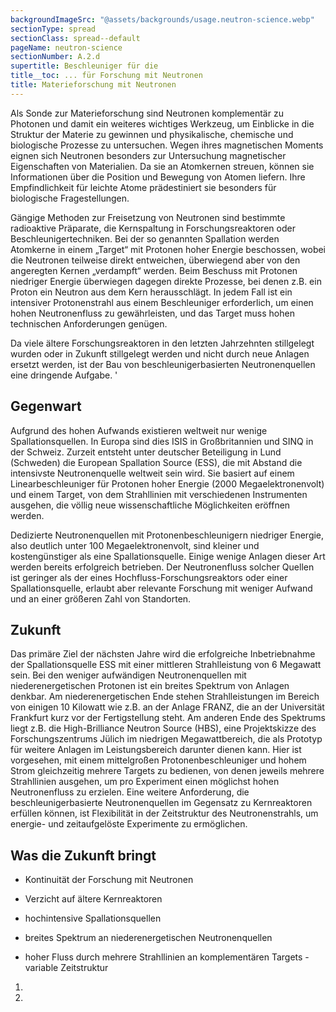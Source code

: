 ```yaml
---
backgroundImageSrc: "@assets/backgrounds/usage.neutron-science.webp"
sectionType: spread
sectionClass: spread--default
pageName: neutron-science
sectionNumber: A.2.d
supertitle: Beschleuniger für die
title__toc: ... für Forschung mit Neutronen
title: Materieforschung mit Neutronen
---
```



<div class="spread--left spread-area--c-1">

<progress-chart dimension="progress__peak_luminosity" />

<figcaption>

</figcaption>

</div>

<div class="spread--left spread-area--intro spread-area">

Als Sonde zur Materieforschung sind Neutronen komplementär zu Photonen und damit ein weiteres wichtiges Werkzeug, um Einblicke in die Struktur der Materie zu gewinnen und physikalische, chemische und biologische Prozesse zu untersuchen. Wegen ihres magnetischen Moments eignen sich Neutronen besonders zur Untersuchung magnetischer Eigenschaften von Materialien. Da sie an Atomkernen streuen, können sie Informationen über die Position und Bewegung von Atomen liefern. Ihre Empfindlichkeit für leichte Atome prädestiniert sie besonders für biologische Fragestellungen.

Gängige Methoden zur Freisetzung von Neutronen sind bestimmte radioaktive Präparate, die Kernspaltung in Forschungsreaktoren oder Beschleunigertechniken. Bei der so genannten Spallation werden Atomkerne in einem „Target“ mit Protonen hoher Energie beschossen, wobei die Neutronen teilweise direkt entweichen, überwiegend aber von den angeregten Kernen „verdampft“ werden. Beim Beschuss mit Protonen niedriger Energie überwiegen dagegen direkte Prozesse, bei denen z.B. ein Proton ein Neutron aus dem Kern herausschlägt. In jedem Fall ist ein intensiver Protonenstrahl aus einem Beschleuniger erforderlich, um einen hohen Neutronenfluss zu gewährleisten, und das Target muss hohen technischen Anforderungen genügen.

</div>

<div class="spread-area--hidden">

Da viele ältere Forschungsreaktoren in den letzten Jahrzehnten stillgelegt wurden oder in Zukunft stillgelegt werden und nicht durch neue Anlagen ersetzt werden, ist der Bau von beschleunigerbasierten Neutronenquellen eine dringende Aufgabe.
'

</div>

<div class="spread--right spread-area--c-1">

## Gegenwart

Aufgrund des hohen Aufwands existieren weltweit nur wenige Spallationsquellen. In Europa sind dies ISIS in Großbritannien und SINQ in der Schweiz. Zurzeit entsteht unter deutscher Beteiligung in Lund (Schweden) die European Spallation Source (ESS), die mit Abstand die intensivste Neutronenquelle weltweit sein wird. Sie basiert auf einem Linearbeschleuniger für Protonen hoher Energie (2000 Megaelektronenvolt) und einem Target, von dem Strahllinien mit verschiedenen Instrumenten ausgehen, die völlig neue wissenschaftliche Möglichkeiten eröffnen werden.

Dedizierte Neutronenquellen mit Protonenbeschleunigern niedriger Energie, also deutlich unter 100 Megaelektronenvolt, sind kleiner und kostengünstiger als eine Spallationsquelle. Einige wenige Anlagen dieser Art werden bereits erfolgreich betrieben. Der Neutronenfluss solcher Quellen ist geringer als der eines Hochfluss-Forschungsreaktors oder einer Spallationsquelle, erlaubt aber relevante Forschung mit weniger Aufwand und an einer größeren Zahl von Standorten.

</div>

<div class="spread--right spread-area--c-2">

## Zukunft

Das primäre Ziel der nächsten Jahre wird die erfolgreiche Inbetriebnahme der Spallationsquelle ESS mit einer mittleren Strahlleistung von 6 Megawatt sein. Bei den weniger aufwändigen Neutronenquellen mit niederenergetischen Protonen ist ein breites Spektrum von Anlagen denkbar. Am niederenergetischen Ende stehen Strahlleistungen im Bereich von einigen 10 Kilowatt wie z.B. an der Anlage FRANZ, die an der Universität Frankfurt kurz vor der Fertigstellung steht. Am anderen Ende des Spektrums liegt z.B. die High-Brilliance Neutron Source (HBS), eine Projektskizze des Forschungszentrums Jülich im niedrigen Megawattbereich, die als Prototyp für weitere Anlagen im Leistungsbereich darunter dienen kann. Hier ist vorgesehen, mit einem mittelgroßen Protonenbeschleuniger und hohem Strom gleichzeitig mehrere Targets zu bedienen, von denen jeweils mehrere Strahllinien ausgehen, um pro Experiment einen möglichst hohen Neutronenfluss zu erzielen.
Eine weitere Anforderung, die beschleunigerbasierte Neutronenquellen im Gegensatz zu Kernreaktoren erfüllen können, ist Flexibilität in der Zeitstruktur des Neutronenstrahls, um energie- und zeitaufgelöste Experimente zu ermöglichen.

## Was die Zukunft bringt

- Kontinuität der Forschung mit Neutronen
- Verzicht auf ältere Kernreaktoren

- hochintensive Spallationsquellen
- breites Spektrum an niederenergetischen Neutronenquellen
- hoher Fluss durch mehrere Strahllinien an komplementären Targets - variable Zeitstruktur

</div>

<div class="spread--right spread-area--references">

1. <BibRef citeKey="garoby_vergara_etal__2018__european" />
1. <BibRef citeKey="iaea__2021__compact" />

</div>
